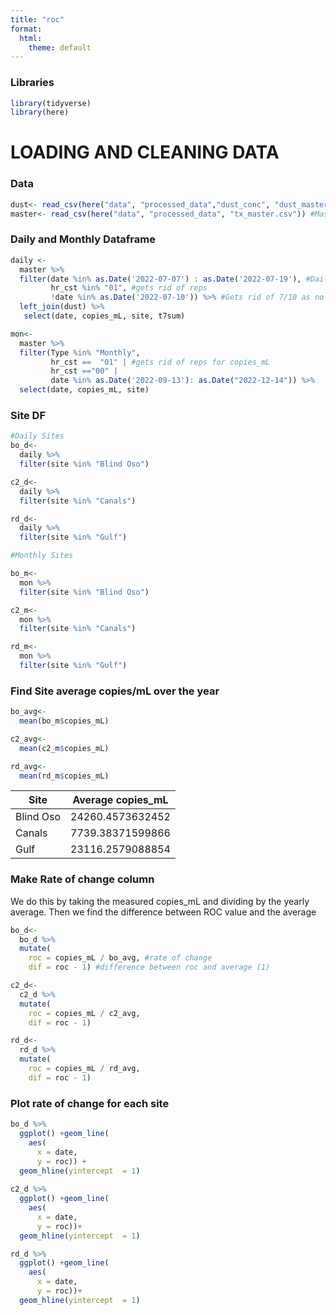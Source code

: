 ```yaml
---
title: "roc"
format:
  html:
    theme: default
---
```


### Libraries

```r
library(tidyverse)
library(here)
```

# LOADING AND CLEANING DATA

### Data

```r
dust<- read_csv(here("data", "processed_data","dust_conc", "dust_master.csv")) #Different Dust attributes
master<- read_csv(here("data", "processed_data", "tx_master.csv")) #Master Data
```

### Daily and Monthly Dataframe

```r
daily <- 
  master %>%
  filter(date %in% as.Date('2022-07-07') : as.Date('2022-07-19'), #Daily Time series
         hr_cst %in% "01", #gets rid of reps
         !date %in% as.Date('2022-07-10')) %>% #Gets rid of 7/10 as no samples collected then
  left_join(dust) %>%
   select(date, copies_mL, site, t7sum)

mon<- 
  master %>%
  filter(Type %in% "Monthly",
         hr_cst ==  "01" | #gets rid of reps for copies_mL
         hr_cst =="00" |
         date %in% as.Date('2022-09-13'): as.Date("2022-12-14")) %>%
  select(date, copies_mL, site)
```

### Site DF

```r
#Daily Sites
bo_d<- 
  daily %>%
  filter(site %in% "Blind Oso")

c2_d<- 
  daily %>%
  filter(site %in% "Canals")

rd_d<- 
  daily %>%
  filter(site %in% "Gulf")

#Monthly Sites

bo_m<- 
  mon %>%
  filter(site %in% "Blind Oso")

c2_m<- 
  mon %>%
  filter(site %in% "Canals")

rd_m<- 
  mon %>%
  filter(site %in% "Gulf")
```

### Find Site average copies/mL over the year

```r
bo_avg<- 
  mean(bo_m$copies_mL)

c2_avg<- 
  mean(c2_m$copies_mL)

rd_avg<- 
  mean(rd_m$copies_mL)
```

| Site      | Average copies_mL |
|-----------|-------------------|
| Blind Oso | 24260.4573632452  |
| Canals    | 7739.38371599866  |
| Gulf      | 23116.2579088854  |

### Make Rate of change column

We do this by taking the measured copies_mL and dividing by the yearly average. Then we find the difference between ROC value and the average

```r
bo_d<- 
  bo_d %>%
  mutate(
    roc = copies_mL / bo_avg, #rate of change
    dif = roc - 1) #difference between roc and average (1)

c2_d<- 
  c2_d %>%
  mutate(
    roc = copies_mL / c2_avg,
    dif = roc - 1)

rd_d<- 
  rd_d %>%
  mutate(
    roc = copies_mL / rd_avg,
    dif = roc - 1)
```

### Plot rate of change for each site

```r
bo_d %>%
  ggplot() +geom_line(
    aes(
      x = date,
      y = roc)) +
  geom_hline(yintercept  = 1)
    
c2_d %>%
  ggplot() +geom_line(
    aes(
      x = date,
      y = roc))+
  geom_hline(yintercept  = 1)

rd_d %>%
  ggplot() +geom_line(
    aes(
      x = date,
      y = roc))+
  geom_hline(yintercept  = 1)
```

